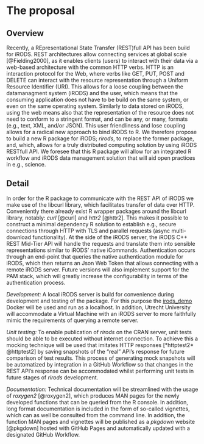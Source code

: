 # The proposal

<!--
This is where the proposal should be outlined. 
-->

## Overview

Recently, a REpresentational State Transfer (REST)full API has been build for iRODS. REST architectures allow connecting services at global scale [@Fielding2000], as it enables clients (users) to interact with their data via a web-based architecture with the common HTTP verbs. HTTP is an interaction protocol for the Web, where verbs like GET, PUT, POST and DELETE can interact with the resource representation through a Uniform Resource Identifier (URI). This allows for a loose coupling between the datamanagment system (iRODS) and the user, which means that the consuming application does not have to be build on the same system, or even on the same operating system. Similarly to data stored on iRODS, using the web means also that the representation of the resource does not need to conform to a stringent format, and can be any, or many, formats (e.g., text, XML, and/or JSON). This user friendliness and lose coupling allows for a radical new approach to bind iRODS to R. We therefore propose to build a new R package for iRODS; *rirods*, to replace the former package, and, which, allows for a truly distributed computing solution by using iRODS RESTfull API. We foresee that this R package will allow for an integrated R workflow and iRODS data management solution that will aid open practices in e.g., science.

<!--
At a high-level address what your proposal is and how it will address the problem identified. Highlight any benefits to the R Community that follow from solving the problem. This should be your most compelling section.
-->

## Detail {#sec:Detail}

In order for the R package to communicate with the REST API of iRODS we make use of the libcurl library, which facilitates transfer of data over HTTP. Conveniently there already exist R wrapper packages around the libcurl library, notably: *curl* [@curl] and *httr2* [@httr2]. This makes it possible to construct a minimal dependency R solution to establish e.g., secure connections through HTTP with TLS and parallel requests (async multi-download functionality). At the side of the iRODS server, the iRODS C++ REST Mid-Tier API will handle the requests and translate them into sensible representations similar to iRODS' native iCommands. Authentication occurs through an end-point that queries the native authentication module for iRODS, which then returns an Json Web Token that allows connecting with a remote iRODS server. Future versions will also implement support for the PAM stack, which will greatly increase the configurability in terms of the authentication process.

<!-- - parsing with webutils R package, JSON -->

*Development:* A local iRODS server is build for convenience during development and testing of the package. For this purpose the [irods_demo](https://github.com/irods/irods_demo) Docker will be used and run as a localhost. In addition, Utrecht University will accommodate a Virtual Machine with an iRODS server to more faithfully mimic the requirements of querying a remote server. 

*Unit testing:* To enable publication of *rirods* on the CRAN server, unit tests should be able to be executed without internet connection. To achieve this a mocking technique will be used that imitates HTTP responses [*httptest2* @httptest2] by saving snapshots of the "real" API's response for future comparison of test results. This process of generating mock snapshots will be automatized by integration in a GitHub Workflow so that changes in the REST API's response can be accommodated whilst performing unit tests in future stages of *rirods* development. 

*Documentation:* Technical documentation will be streamlined with the usage of *roxygen2* [@roxygen2], which produces MAN pages for the newly developed functions that can be queried from the R console. In addition, long format documentation is included in the form of so-called vignettes, which can as well be consulted from the command line. In addition, the function MAN pages and vignettes will be published as a *pkgdown* website [@pkgdown] hosted with GitHub Pages and automatically updated with a designated GitHub Workflow.




<!--
Go into more detail about the specifics of the project and it delivers against the problem.

Depending on project type the detail section should include:

 - [ ] Minimum Viable Product
 - [ ] Architecture
 - [ ] Assumptions
-->
